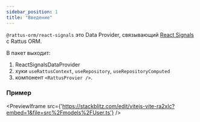 ```yaml
---
sidebar_position: 1
title: "Введение"
---
```


`@rattus-orm/react-signals` это Data Provider, связывающий [React Signals](https://github.com/preactjs/signals/tree/main/packages/react) с Rattus ORM.

В пакет выходит:
1. ReactSignalsDataProvider
2. хуки `useRattusContext`, `useRepository`, `useRepositoryComputed`
3. компонент `<RattusProvier />`.

### Пример
<PreviewIframe src={'https://stackblitz.com/edit/vitejs-vite-ra2xlc?embed=1&file=src%2Fmodels%2FUser.ts'} />
